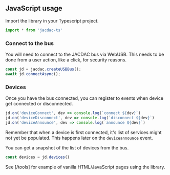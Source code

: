## JavaScript usage

Import the library in your Typescript project.

```javascript
import * from 'jacdac-ts'
```

### Connect to the bus

You will need to connect to the JACDAC bus via WebUSB. This needs to be done from a user action, like a click,
for security reasons.

```javascript
const jd = jacdac.createUSBBus();
await jd.connectAsync();
```

### Devices

Once you have the bus connected, you can register to events when device get connected or disconnected.

```javascript
jd.on('deviceConnect', dev => console.log(`connect ${dev}`)
jd.on('deviceDisconnect', dev => console.log(`disconnect ${dev}`)
jd.on('deviceAnnounce', dev => console.log(`announce ${dev}`)
```

Remember that when a device is first connected, it's list of services might not yet be populated. 
This happens later on the ``deviceannounce`` event.

You can get a snapshot of the list of devices from the bus.

```javascript
const devices = jd.devices()
```

See [/tools] for example of vanilla HTML/JavaScript pages using the library.

